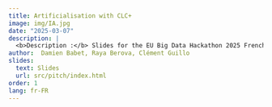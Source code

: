 ```yaml
---
title: Artificialisation with CLC+
image: img/IA.jpg
date: "2025-03-07"
description: |
  <b>Description :</b> Slides for the EU Big Data Hackathon 2025 French Team
author:  Damien Babet, Raya Berova, Clément Guillo
slides:
  text: Slides
  url: src/pitch/index.html
order: 1
lang: fr-FR
---
```


